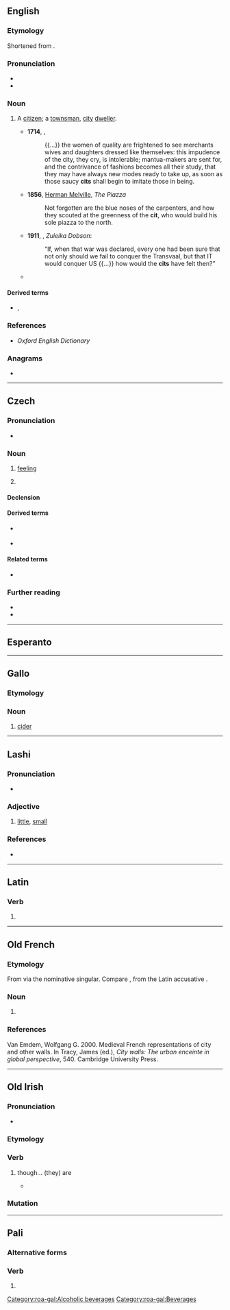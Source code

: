 {{also|cit.|ciť|č̓it}}
==English==

===Etymology===
Shortened from {{m|en|citizen}}.

===Pronunciation===
* {{IPA|en|/sɪt/}}
* {{rhymes|en|ɪt|s=1}}

===Noun===
{{en-noun}}

# {{lb|en|derogatory|now|rare}} A [[citizen]]; a [[townsman]], [[city]] [[dweller]].
#* '''1714''', {{w|Bernard Mandeville}}, ''{{w|The Fable of the Bees}}''
#*: {{...}} the women of quality are frightened to see merchants wives and daughters dressed like themselves: this impudence of the city, they cry, is intolerable; mantua-makers are sent for, and the contrivance of fashions becomes all their study, that they may have always new modes ready to take up, as soon as those saucy '''cits''' shall begin to imitate those in being.
#* '''1856''', [[w:Herman Melville|Herman Melville]], ''The Piazza''
#*: Not forgotten are the blue noses of the carpenters, and how they scouted at the greenness of the '''cit''', who would build his sole piazza to the north.
#* '''1911''', {{w|Max Beerbohm}}, ''Zuleika Dobson'':
#*: “If, when that war was declared, every one had been sure that not only should we fail to conquer the Transvaal, but that IT would conquer US {{...}} how would the '''cits''' have felt then?”
#* {{quote-book|1=en|year=1930|author=Norman Lindsay|authorlink=Norman Lindsay|title=Redheap|publisher=Ure Smith|location=Sydney|year_published=1965|page=154|passage=As a new-comer in the township, as a '''cit''', and a devotee to beer, Cummings was an excuse to keep an eye on Millie[.]}}

====Derived terms====
* {{l|en|citess}}, {{l|en|cittess}}

===References===
* ''Oxford English Dictionary''

===Anagrams===
* {{anagrams|en|a=cit|CTI|ICT|TCI|TIC|tic}}

----

==Czech==
{{wp|lang=cs}}

===Pronunciation===
* {{cs-IPA}}

===Noun===
{{cs-noun|g=m}}

# [[feeling]]
# {{l|en|emotion}}
#: {{syn|cs|emoce}}

====Declension====
{{cs-decl-noun
|cit|citu|citu|cit|cite|citu|citem
|city|citů|citům|city|city|citech|city
}}

====Derived terms====
* {{l|cs|bezcitný}} {{g|m}}
* {{l|cs|citový}}

====Related terms====
* {{l|cs|cítit}}

===Further reading===
* {{R:PSJC}}
* {{R:SSJC}}

{{c|cs|Emotions}}

----

==Esperanto==
{{no entry|eo|because=unattested}}

----

==Gallo==

===Etymology===
{{rfe|roa-gal}}

===Noun===
{{roa-gal-noun|m}}

# [[cider]]

[[Category:roa-gal:Alcoholic beverages]]
[[Category:roa-gal:Beverages]]

----

==Lashi==

===Pronunciation===
* {{IPA|lsi|/t͡ʃit/|/t͡ɕit/}}

===Adjective===
{{head|lsi|adjective}}

# [[little]], [[small]]

===References===
* {{R:lsi:Luk:2017}}

----

==Latin==

===Verb===
{{la-verb-form|cit}}

# {{inflection of|la|ciō||3|s|pres|act|ind}}

----

==Old French==

===Etymology===
From {{inh|fro|la|cīvitās}} via the nominative singular. Compare {{m|fro|citet}}, from the Latin accusative {{m|la|cīvitātem}}.

===Noun===
# {{synonym of|fro|citet}}

===References===
Van Emdem, Wolfgang G. 2000. Medieval French representations of city and other walls. In Tracy, James (ed.), ''City walls: The urban enceinte in global perspective'', 540. Cambridge University Press.

----

==Old Irish==

===Pronunciation===
* {{IPA|sga|/kʲid/}}

===Etymology===
{{univerbation|sga|cía|bat|t1=though|t2=be|pos2=3rd person plural present subjunctive}}

===Verb===
{{head|sga|verb form}}

# though… (they) are {{q|subjunctive}}
#* {{RQ:sga-gloss|Sg|207|b|11}}
#*: {{quote|sga|'''Cit''' comṡuidigthi la Grécu ní écen dúnni beta comṡuidigthi linn.|Although they are compounds in Greek (lit. {{m-g|with the Greeks}}), it is not necessary for us that they be compounds in our language (lit. {{m-g|with us}}).}}

===Mutation===
{{sga-mutation|c|it}}

----

==Pali==

===Alternative forms===
{{pi-alt}}

===Verb===
{{head|pi|verb form}}

# {{inflection of|pi|cintayati||root}}